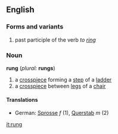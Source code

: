 ==English==
===Forms and variants===
# past participle of the verb ''to [[ring]]''
===Noun===
'''rung''' (''plural:'' '''rungs''')
# a [[crosspiece]] forming a [[step]] of a [[ladder]]
# a [[crosspiece]] between [[leg]]s of a [[chair]]
====Translations====
*German: [[Sprosse]] ''f'' (1), [[Querstab]] ''m'' (2)

[[it:rung]]